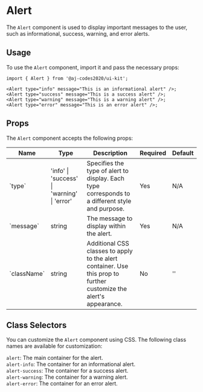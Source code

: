 
<Meta of={AlertStories} />

# Alert

The `Alert` component is used to display important messages to the user, such as informational, success, warning, and error alerts.

<Canvas of={AlertStories.Informational} />
<Canvas of={AlertStories.Success} />
<Canvas of={AlertStories.Warning} />
<Canvas of={AlertStories.Error} />

## Usage

To use the `Alert` component, import it and pass the necessary props:

```tsx
import { Alert } from '@aj-codes2020/ui-kit';

<Alert type="info" message="This is an informational alert" />;
<Alert type="success" message="This is a success alert" />;
<Alert type="warning" message="This is a warning alert" />;
<Alert type="error" message="This is an error alert" />;
```

## Props

The `Alert` component accepts the following props:

<div style={{ overflowX: 'auto' }}>
  <table style={{ width: '100%' }}>
    <thead>
      <tr>
        <th>Name</th>
        <th>Type</th>
        <th>Description</th>
        <th>Required</th>
        <th>Default</th>
      </tr>
    </thead>
    <tbody>
      <tr>
        <td>`type`</td>
        <td>'info' | 'success' | 'warning' | 'error'</td>
        <td>Specifies the type of alert to display. Each type corresponds to a different style and purpose.</td>
        <td>Yes</td>
        <td>N/A</td>
      </tr>
      <tr>
        <td>`message`</td>
        <td>string</td>
        <td>The message to display within the alert.</td>
        <td>Yes</td>
        <td>N/A</td>
      </tr>
      <tr>
        <td>`className`</td>
        <td>string</td>
        <td>Additional CSS classes to apply to the alert container. Use this prop to further customize the alert's appearance.</td>
        <td>No</td>
        <td>''</td>
      </tr>
    </tbody>
  </table>
</div>

## Class Selectors

You can customize the `Alert` component using CSS. The following class names are available for customization:

`alert`: The main container for the alert.\
`alert-info`: The container for an informational alert.\
`alert-success`: The container for a success alert.\
`alert-warning`: The container for a warning alert.\
`alert-error`: The container for an error alert.
